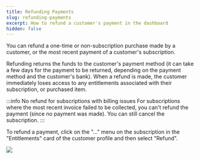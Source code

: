 ```yaml
---
title: Refunding Payments
slug: refunding-payments
excerpt: How to refund a customer's payment in the dashboard
hidden: false
---
```


You can refund a one-time or non-subscription purchase made by a customer, or the most recent payment of a customer's subscription.

Refunding returns the funds to the customer's payment method (it can take a few days for the payment to be returned, depending on the payment method and the customer's bank). When a refund is made, the customer immediately loses access to any entitlements associated with their subscription, or purchased item.

:::info No refund for subscriptions with billing issues
For subscriptions where the most recent invoice failed to be collected, you can't refund the payment (since no payment was made). You can still cancel the subscription.
:::

To refund a payment, click on the "..." menu on the subscription in the "Entitlements" card of the customer profile and then select "Refund".

![](/docs_images/web/web-billing/refunding-payments.png)
